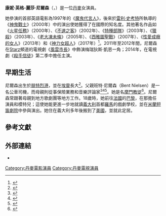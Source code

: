 {{noteTA
| G1 = Show
| G2 = Movie
| G3 = PP|zh-tw: 康妮·尼爾森;zh-hk: 歌妮尼辛;zh-cn: 康妮·尼尔森;|zh-tw: 尼爾森;zh-hk: 尼辛;zh-cn: 尼尔森;|zh-tw: 康妮;zh-hk: 歌妮;zh-cn: 康妮;
}}
{{Infobox entertainer
| type         = 女演員
| name         = 康妮·尼爾森
| foreignname  = {{lang|da|Connie Nielsen}}
| image        = Connie Nielsen by Gage Skidmore.jpg
| caption      = 尼爾森於2016年的[[聖地亞哥國際動漫展|聖地亞哥國際動漫展]]
| birth_name   = 康妮·英格-麗莎·尼爾森<br>（{{lang|da|Connie Inge-Lise Nielsen}}）
| birth_date   = {{birth date and age|1965|7|3}}
| birth_place  = 丹麥[[北日德蘭大區|北日德蘭大區]][[腓特烈港市|腓特烈港市]][[腓特烈港_(丹麦)|腓特烈港]]
| death_date   =
| death_place  =
| othername    =
| occupation   = 演員
| years_active = 1984年至今
| spouse       = {{marriage|[[拉爾斯·烏爾里希|拉爾斯·烏爾里希]]|2004|2012|reason=div}}
| children     = 2
| homepage     =
}}
'''康妮·英格-麗莎·尼爾森'''（{{lang-da|Connie Inge-Lise Nielsen}}，{{bd|1965年|7月3日}}）是一位[[丹麥|丹麥]]女演員。

她參演的首部英語電影為1997年的《[[追魂交易_(電影)|魔鬼代言人]]》，後來於[[雷利·史考特|雷利·史考特]]所執導的《[[神鬼戰士|神鬼戰士]]》（2000年）中的演出使她獲得了在國際的知名度。其他著名作品如《[[火星任務_(2000年電影)|火星任務]]》（2000年）、《[[不速之客_(2002年電影)|不速之客]]》（2002年）、《[[特種部隊_(電影)|特種部隊]]》（2003年）、《[[獵殺_(電影)|獵殺]]》（2003年）、《[[老大凍未條|老大凍未條]]》（2005年）、《[[西雅圖聖戰|西雅圖聖戰]]》（2007年）、《[[性愛成癮的女人|性愛成癮的女人]]》（2013年）和《[[神力女超人_(2017年電影)|神力女超人]]》（2017年）<ref>{{cite web|url=http://comicbook.com/2016/01/15/gladiators-connie-nielsen-cast-as-wonder-womans-mother/|title=Gladiator's Connie Nielsen Cast As Wonder Woman's Mother|last=Jayson|first=Jay|work=http://comicbook.com/|accessdate=2016-01-15|archive-date=2016-01-19|archive-url=https://web.archive.org/web/20160119184823/http://comicbook.com/2016/01/15/gladiators-connie-nielsen-cast-as-wonder-womans-mother|dead-url=no}}</ref>。2011年至2012年間，尼爾森在[[Starz_(電視頻道)|Starz]]頻道的電視劇《[[風雲市長|風雲市長]]》中飾演梅瑞狄斯·凱恩一角；2014年，在電視劇《[[殺手信徒|殺手信徒]]》第二季中擔任主演。

==早期生活==
尼爾森出生於[[腓特烈港_(丹麦)|腓特烈港]]，並在[[埃靈_(丹麥)|埃靈]]長大<ref>{{cite web |url=http://aniston.dk/connie-nielsen.2830.ahtml |title=Connie Nielsen |work=Aniston.dk |accessdate=2011-04-01 |deadurl=yes |archiveurl=https://web.archive.org/web/20140221191945/http://aniston.dk/connie-nielsen.2830.ahtml |archivedate=2014年2月21日 }}</ref>。父親班特·尼爾森（Bent Nielsen）是一名公車司機，而母親則從事保險業務和音樂評論家<ref name="filmref">{{cite web | url=http://www.filmreference.com/film/87/Connie-Nielsen.html | title=Connie Nielsen Biography (1965–) | publisher=Filmreference.com | accessdate=2009-12-06 | archive-date=2010-01-02 | archive-url=https://web.archive.org/web/20100102013132/http://filmreference.com/film/87/Connie-Nielsen.html | dead-url=no }}</ref><ref name=Newsday>{{cite news | url=http://pqasb.pqarchiver.com/newsday/access/303549941.html?dids=303549941:303549941&FMT=ABS&FMTS=ABS:FT&type=current&date=Mar+09%2C+2003&author=Susan+Stewart.+Susan+Stewart+is+a+freelance+writer.&pub=Newsday+(Combined+editions)&desc=Double+Danish+%2F+Connie+Nielson&pqatl=google | title=Double Danish / Connie Nielson (sic) | publisher=[[Newsday|Newsday]] | date=2003-03-09 | page=D7 | first=Susan | last=Stewart | accessdate=2016-05-16 | archive-date=2012-11-07 | archive-url=https://web.archive.org/web/20121107201936/http://pqasb.pqarchiver.com/newsday/access/303549941.html?dids=303549941:303549941&FMT=ABS&FMTS=ABS:FT&type=current&date=Mar+09%2C+2003&author=Susan+Stewart.+Susan+Stewart+is+a+freelance+writer.&pub=Newsday+(Combined+editions)&desc=Double+Danish+%2F+Connie+Nielson&pqatl=google | dead-url=yes }}</ref><ref name=NYPost>{{cite news | url=http://pqasb.pqarchiver.com/nypost/access/676702381.html?dids=676702381:676702381&FMT=ABS&FMTS=ABS:FT&type=current&date=Aug+07%2C+2004&author=&pub=New+York+Post&desc=STAR+DENTIST+DRILLED+FOR+%2420M&pqatl=google | title=Star Dentist Drilled for $20M | publisher=[[New_York_Post|New York Post]] | date=2004-08-07 | page=6 | accessdate=2016-05-16 | archive-date=2012-11-07 | archive-url=https://web.archive.org/web/20121107201925/http://pqasb.pqarchiver.com/nypost/access/676702381.html?dids=676702381:676702381&FMT=ABS&FMTS=ABS:FT&type=current&date=Aug+07%2C+2004&author=&pub=New+York+Post&desc=STAR+DENTIST+DRILLED+FOR+%2420M&pqatl=google | dead-url=yes }}</ref>。她是名[[後期聖徒運動|摩門教徒]]<ref>{{cite web | url=http://www.aboutfilm.com/movies/i/iceharvest/nielsen.htm | title=Interview: Connie Nielsen | first=Carlo | last=Cavagna | publisher=AboutFilm.com | date=December 2005 | accessdate=2009-12-06 | archive-url=https://web.archive.org/web/20160515020808/http://www.aboutfilm.com/movies/i/iceharvest/nielsen.htm | archive-date=2016-05-15 | dead-url=yes }}</ref>。尼爾森常跟著母親到地方歌劇團等地方工作。18歲時，她前往[[法國|法國]]的[[巴黎|巴黎]]，在那擔任演員和模特兒；這使她能更進一步地就讀[[義大利|義大利]]首都[[羅馬|羅馬]]的戲劇學校，並在[[短笛劇院_(米蘭)|米蘭短笛劇院]]中參與演出。她住在義大利多年後搬到了[[美國|美國]]，並就此定居。

==參考文獻==
{{reflist|30em}}

==外部連結==
{{Commonscat|Connie Nielsen|康妮·尼爾森}}
* {{IMDb name|0001567|Connie Nielsen}}

{{帝国奖最佳女主角}}
{{Authority control}}
{{DEFAULTSORT:Nielsen, Connie}}

[[Category:丹麥電影演員|Category:丹麥電影演員]]
[[Category:丹麥電視演員|Category:丹麥電視演員]]